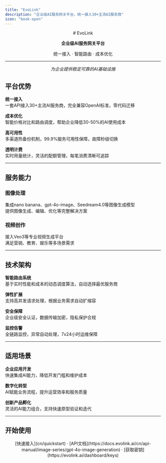 ```yaml
---
title: "EvoLink"
description: "企业级AI服务网关平台，统一接入30+主流AI服务商"
icon: "book-open"
---
```


<div align="center">
# EvoLink

**企业级AI服务网关平台**

统一接入 · 智能路由 · 成本优化

---

_为企业提供稳定可靠的AI基础设施_

</div>

## 平台优势

**统一接入**\
一套API接入30\+主流AI服务商，完全兼容OpenAI标准，零代码迁移

**成本优化**\
智能价格对比和路由调度，帮助企业降低30-50%的AI使用成本

**高可用性**\
多渠道热备份机制，99.9%服务可用性保障，故障秒级切换

**透明计费**\
实时用量统计，灵活的配额管理，每笔消费清晰可追踪

---

## 服务能力

### 图像处理

集成nano banana、gpt-4o-image、Seedream4.0等图像生成模型\
提供图像生成、编辑、优化等完整解决方案

### 视频创作

接入Veo3等专业视频生成平台\
满足营销、教育、娱乐等多场景需求

---

## 技术架构

**智能路由系统**\
基于实时性能和成本的动态调度算法，自动选择最优服务商

**弹性扩展**\
支持高并发请求处理，根据业务需求自动扩缩容

**安全保障**\
企业级安全认证，数据传输加密，隐私保护合规

**监控告警**\
全链路监控，异常自动处理，7x24小时运维保障

---

## 适用场景

**企业应用开发**\
快速集成AI能力，降低开发门槛和维护成本

**数字化转型**\
AI赋能业务流程，提升运营效率和服务质量

**创新产品孵化**\
灵活的AI能力组合，支持快速原型验证和迭代

---

## 开始使用

<div align="center">
[快速接入](cn/quickstart) · [API文档](https://docs.evolink.ai/cn/api-manual/image-series/gpt-4o-image-generation) · [获取密钥](https://evolink.ai/dashboard/keys)

</div>